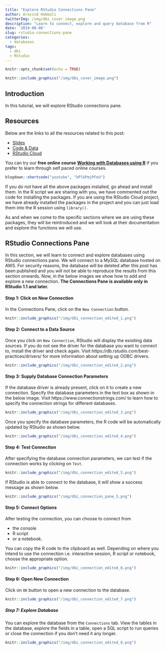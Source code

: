 ```yaml
---
title: "Explore RStudio Connections Pane"
author: Aravind Hebbali
twitterImg: /img/dbi_cover_image.png
description: "Learn to connect, explore and query database from R"
date: '2019-08-08'
slug: rstudio-connections-pane
categories:
  - databases
tags:
  - dbi
  - RStudio
---
```


```r
knitr::opts_chunk$set(echo = TRUE)
```

```r
knitr::include_graphics("/img/dbi_cover_image.png")
```

## Introduction

In this tutorial, we will explore RStudio connections pane.

## Resources

Below are the links to all the resources related to this post:

- <a href="https://slides.rsquaredacademy.com/sql/sqlite.html#/section" target="_blank">Slides</a>
- <a href="https://github.com/rsquaredacademy-education/online-courses/" target="_blank">Code & Data</a>
- <a href="https://rstudio.cloud/project/430439" target="_blank">RStudio Cloud</a>

You can try our **free online course** [**Working with Databases using R**](https://rsquared-academy.thinkific.com/courses/working-with-databases-using-r) if you prefer to learn through self paced online courses.

```r
blogdown::shortcode("youtube", "bPlGPmjPFeU")
```

If you do not have all the above packages installed, go ahead and install them. In the R script we are sharing with you, we have commented out the code for installing the packages. If you are using the RStudio Cloud project, we have already installed the packages in the project and you can just load them into the R session using `library()`. 

As and when we come to the specific sections where we are using these packages, they will be reintroduced and we will look at their documentation and explore the functions we will use.

## RStudio Connections Pane

In this section, we will learn to connect and explore databases using RStudio connections pane. We will connect to a MySQL database hosted on AWS. For security reasons, the database will be deleted after this post has been published and you will not be able to reproduce the results from this section onwards. Now, in the below images we show how to add and explore a new connection. **The Connections Pane is available only in RStudio 1.1 and later.**

#### Step 1: Click on New Connection 

In the Connections Pane, click on the `New Connection` button.

```r
knitr::include_graphics("/img/dbi_connection_edited_1.png")
```

#### Step 2: Connect to a Data Source

Once you click on `New Connection`, RStudio will display the exisiting data sources. If you do not see the driver for the database you want to connect to, install the driver and check again. Visit https://db.rstudio.com/best-practices/drivers/ for more information about setting up ODBC drivers.

```r
knitr::include_graphics("/img/dbi_connection_edited_2.png")
```

#### Step 3: Supply Database Connection Parameters

If the database driver is already present, click on it to create a new 
connection. Specify the database parameters in the text box as shown in the below image. Visit https://www.connectionstrings.com/ to learn how to specify the connection strings for different databases.

```r
knitr::include_graphics("/img/dbi_connection_edited_3.png")
```

Once you specify the database parameters, the R code will be automatically updated by RStudio as shown below.

```r
knitr::include_graphics("/img/dbi_connection_edited_4.png")
```

#### Step 4: Test Connection

After specifying the database connection parameters, we can test if the connection works by clicking on `Test`.

```r
knitr::include_graphics("/img/dbi_connection_edited_5.png")
```

If RStudio is able to connect to the database, it will show a success message as shown below.

```r
knitr::include_graphics("/img/dbi_connection_pane_5.png")
```

#### Step 5: Connect Options

After testing the connection, you can choose to connect from 

- the console 
- R script
- or a notebook. 

You can copy the R code to the clipboard as well. Depending on where you intend to use the connection i.e. interactive session, R script or notebook, choose the appropriate option.

```r
knitr::include_graphics("/img/dbi_connection_edited_6.png")
```

#### Step 6: Open New Connection

Click on `OK` button to open a new connection to the database.

```r
knitr::include_graphics("/img/dbi_connection_edited_7.png")
```

##### Step 7: Explore Database

You can explore the database from the `Connections` tab. View the tables in the database, explore the fields in a table, open a SQL script to run queries or close the connection if you don't need it any longer.

```r
knitr::include_graphics("/img/dbi_connection_edited_8.png")
```

